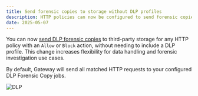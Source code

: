 ```yaml
---
title: Send forensic copies to storage without DLP profiles
description: HTTP policies can now be configured to send forensic copies for all allow and block policies.
date: 2025-05-07
---
```


You can now [send DLP forensic copies](/cloudflare-one/policies/data-loss-prevention/dlp-policies/logging-options/#send-http-requests-to-logpush-destination/) to third-party storage for any HTTP policy with an `Allow` or `Block` action, without needing to include a DLP profile. This change increases flexibility for data handling and forensic investigation use cases.

By default, Gateway will send all matched HTTP requests to your configured DLP Forensic Copy jobs.

![DLP](~/assets/images/changelog/dlp/forensic-copies-for-all.png)
